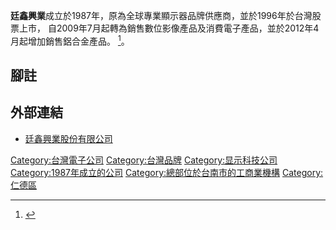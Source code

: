 {{Infobox Company 
| company_name = 廷鑫興業股份有限公司
| company_name_en = 
| company_logo = 
| company_type = [[股份有限公司|股份有限公司]]
| local_code_name =  T
| local_code =  22447526
| traded_as = {{twse|2358}}
| foundation = 1987年
| location = {{ROC-TWN}}<br />[[臺南市|臺南市]][[仁德區|仁德區]]保安路一段68號 
| founder = [[吳福禱|吳福禱]]
| key_people = [[董事長|董事長]]：吳福禱<br />[[總經理|總經理]]：顏兆鑫
| industry = 製造業
| products = [2000系列合金<br />[[6000系列合金|6000系列合金]]<br />[[7000系列合金|7000系列合金]]<br />]
| capital = [[新台幣|新台幣]]796,161,720元
| net_income = 
| revenue = 
| operating_income = 
| company_slogan = 
| num_employees =
| parent = 
| subsid = 
| homepage = [http://www.tingsin.com.tw/ www.tingsin.com.tw]
| footnotes = 
}}
'''廷鑫興業'''成立於1987年，原為全球專業顯示器品牌供應商，並於1996年於台灣股票上市， 自2009年7月起轉為銷售數位影像產品及消費電子產品，並於2012年4月起增加銷售鋁合金產品。 <ref>{{cite journal|last1=Lacter|first1=Mark|title=How I Did It: William Wang, CEO, Vizio|journal=Inc.|date=1 June 2007|url=http://www.inc.com/magazine/20070601/hidi-wang.html|accessdate=30 October 2014|archive-date=2010-08-19|archive-url=https://web.archive.org/web/20100819142815/http://www.inc.com/magazine/20070601/hidi-wang.html|dead-url=no}}</ref>。

==腳註==
{{reflist}}

==外部連結==
*[http://www.tingsin.com.tw/c_index.html 廷鑫興業股份有限公司] {{Wayback|url=http://www.tingsin.com.tw/c_index.html |date=20200728234911 }}

[[Category:台灣電子公司|Category:台灣電子公司]]
[[Category:台灣品牌|Category:台灣品牌]]
[[Category:显示科技公司|Category:显示科技公司]]
[[Category:1987年成立的公司|Category:1987年成立的公司]]
[[Category:總部位於台南市的工商業機構|Category:總部位於台南市的工商業機構]]
[[Category:仁德區|Category:仁德區]]